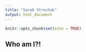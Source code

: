 ```yaml
---
title: "Sarah Strochak"
output: html_document
---
```


```r
knitr::opts_chunk$set(echo = TRUE)
```

## Who am I?!


